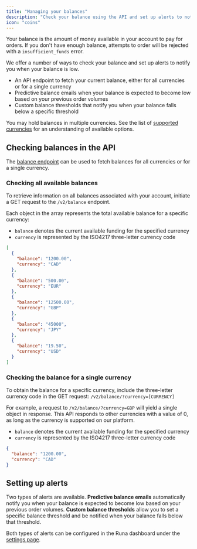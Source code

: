 ```yaml
---
title: "Managing your balances"
description: "Check your balance using the API and set up alerts to notify you when your balance is low"
icon: "coins"
---
```


Your balance is the amount of money available in your account to pay for orders. If you don't have enough balance, attempts to order will be rejected with a `insufficient_funds` error.

We offer a number of ways to check your balance and set up alerts to notify you when your balance is low.

- An API endpoint to fetch your current balance, either for all currencies or for a single currency
- Predictive balance emails when your balance is expected to become low based on your previous order volumes
- Custom balance thresholds that notify you when your balance falls below a specific threshold

You may hold balances in multiple currencies. See the list of [supported currencies](/reference/currencies) for an understanding of available options.

## Checking balances in the API

The [balance endpoint](/reference/2024-02-05/endpoint/balance/get) can be used to fetch balances for all currencies or for a single currency.

### Checking all available balances

To retrieve information on all balances associated with your account, initiate a GET request to the `/v2/balance` endpoint.

Each object in the array represents the total available balance for a specific currency:

- `balance` denotes the current available funding for the specified currency
- `currency` is represented by the ISO4217 three-letter currency code

```json
[
  {
    "balance": "1200.00",
    "currency": "CAD"
  },
  {
    "balance": "500.00",
    "currency": "EUR"
  },
  {
    "balance": "12500.00",
    "currency": "GBP"
  },
  {
    "balance": "45000",
    "currency": "JPY"
  },
  {
    "balance": "19.50",
    "currency": "USD"
  }
]
```

### Checking the balance for a single currency

To obtain the balance for a specific currency, include the three-letter currency code in the GET request: `/v2/balance/?currency=[CURRENCY]`

For example, a request to `/v2/balance/?currency=GBP` will yield a single object in response. This API responds to other currencies with a value of 0, as long as the currency is supported on our platform.

- `balance` denotes the current available funding for the specified currency
- `currency` is represented by the ISO4217 three-letter currency code

```json
{
  "balance": "1200.00",
  "currency": "CAD"
}
```

## Setting up alerts

Two types of alerts are available. **Predictive balance emails** automatically notify you when your balance is expected to become low based on your previous order volumes. **Custom balance thresholds** allow you to set a specific balance threshold and be notified when your balance falls below that threshold.

Both types of alerts can be configured in the Runa dashboard under the [settings page](https://app.runa.io/user/settings).
